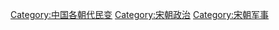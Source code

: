 [[Category:中国各朝代民变|Category:中国各朝代民变]]
[[Category:宋朝政治|Category:宋朝政治]]
[[Category:宋朝军事|Category:宋朝军事]]